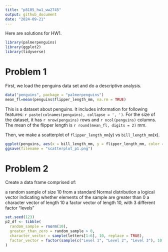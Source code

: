 ```yaml
---
title: "p8105_hw1_ww2745"
output: github_document
date: "2024-09-21"
---
```


Here are solutions for HW1.

```r
library(palmerpenguins)
library(ggplot2)
library(tidyverse)
```

# Problem 1

First, we load the penguins data set and do a descriptive analysis.

```r
data("penguins", package = "palmerpenguins")
mean_fl=mean(penguins$flipper_length_mm, na.rm = TRUE)
```

This is a dataset about penguins. It includes information for following features: `r paste(colnames(penguins), collapse = ', ')`.
For the size of the dataset, it has `r nrow(penguins)` rows and `r ncol(penguins)` columns.
The mean of the flipper length is `r round(mean_fl, digits = 2)` mm.

Then, we make a scatterplot of `flipper_length_mm `(y) vs `bill_length_mm`(x).

```r
ggplot(penguins, aes(x = bill_length_mm, y = flipper_length_mm, color = species)) + geom_point()
ggsave(filename = "scatterplot_p1.png")
```

# Problem 2
Create a data frame comprised of:

a random sample of size 10 from a standard Normal distribution
a logical vector indicating whether elements of the sample are greater than 0
a character vector of length 10
a factor vector of length 10, with 3 different factor “levels”

```r
set.seed(123)
p2_df <- tibble(
  random_sample = rnorm(10),                        
  greater_than_zero = random_sample > 0,          
  character_vector = sample(letters[1:6], 10, replace = TRUE),  
  factor_vector = factor(sample(c("Level 1", "Level 2", "Level 3"), 10, replace = TRUE))  
)

```

